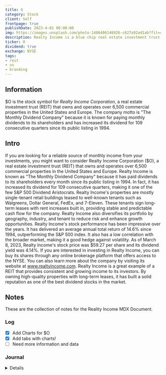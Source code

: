 ```yaml
---
title: O
category: Stock
client: Self
frontpage: true
publishDate: 2023-4-01 00:00:00
img: https://images.unsplash.com/photo-1486406146926-c627a92ad1ab?fit=crop&w=1400&h=700&q=75
description: Realty Income is a blue chip real estate investment trust that pays a monthly dividend.
ticker: O
dividend: true
exchange: NYSE
tags:
- reit
- us
- branding
---
```



<MDXLayer title={frontmatter.title} description={frontmatter.description}>
<Widget img={frontmatter.img} skeleton={false}>
<MDXJS>

## Information
$O is the stock symbol for *Realty Income Corporation*, a real estate investment trust (REIT) that owns and operates over 6,500 commercial properties in the United States and Europe. 
The company motto is "The Monthly Dividend Company" because it is known for paying monthly dividends to its shareholders and has increased its dividend for 109 consecutive quarters since its public listing in 1994.

## Intro

If you are looking for a reliable source of monthly income from your investments, you might want to consider Realty Income Corporation ($O), a real estate investment trust (REIT) that owns and operates over 6,500 commercial properties in the United States and Europe.
Realty Income is known as "The Monthly Dividend Company" because it has paid dividends to its shareholders every month since its public listing in 1994. In fact, it has increased its dividend for 109 consecutive quarters, making it one of the few S&P 500 Dividend Aristocrats.
Realty Income's properties are mostly single-tenant retail buildings leased to well-known tenants such as Walgreens, Dollar General, FedEx, and 7-Eleven. These tenants sign long-term leases with rent increases built in, providing stable and predictable cash flow for the company. Realty Income also diversifies its portfolio by geography, industry, and tenant to reduce risk and enhance growth opportunities.
Realty Income's stock performance has been impressive over the years. It has delivered an average annual total return of 14.6% since 1994, outperforming the S&P 500 index. It also has a low correlation with the broader market, making it a good hedge against volatility. As of March 8, 2023, Realty Income's stock price was $59.27 per share and its dividend yield was 4.14%.
If you are interested in investing in Realty Income, you can buy its shares through any online brokerage platform that offers access to the NYSE. You can also learn more about the company by visiting its website at www.realtyincome.com.
Realty Income is a great example of a REIT that provides consistent and growing income to its investors. By owning high-quality properties with long-term leases, it has built a solid reputation as one of the best dividend stocks in the market.


## Notes

These are the collection of notes for the Reality Income MDX Document.

### Log

- [X] Add Charts for $O
- [X] Add tabs with charts!
- [ ] Need more information and data

### Journal

<Details data="J1">

#### J1
##### 2023-04-14

Testing the charts for O

</Details>
</MDXJS>
</Widget>
</MDXLayer>